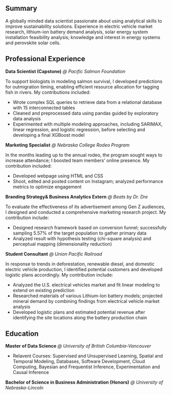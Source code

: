 ## Summary 
A globally minded data scientist passionate about using analytical skills to improve sustainability solutions. Experience in electric vehicle market research, lithium-ion battery demand analysis, solar energy system installation feasibility analysis; knowledge and interest in energy systems and perovskite solar cells.

## Professional Experience 
**Data Scientist (Capstone)** *@ Pacific Salmon Foundation*

To support biologists in modeling salmon survival, I developed predictions for outmigration timing, enabling efficient resource allocation for tagging fish in rivers. My contributions included:

- Wrote complex SQL queries to retrieve data from a relational database with 15 interconnected tables 
- Cleaned and preprocessed data using pandas guided by exploratory data analysis
- Experimented with multiple modeling approaches, including SARIMAX, linear regression, and logistic regression, before selecting and developing a final XGBoost model 


**Marketing Specialist** *@ Nebraska College Rodeo Program* 

In the months leading up to the annual rodeo, the program sought ways to increase attendance; I boosted team members’ online presence. My contribution included:  

- Developed webpage using HTML and CSS
- Shoot, edited and posted content on Instagram; analyzed performance metrics to optimize engagement


**Branding Strategy& Business Analytics Extern** *@ Beats by Dr. Dre* 

To evaluate the effectiveness of its advertisement among Gen Z audiences, I designed and conducted a comprehensive marketing research project. My contribution include: 

- Designed research framework based on conversion funnel; successfully sampling 5.57% of the target population to gather primary data  
- Analyzed result with hypothesis testing (chi-square analysis) and perceptual mapping (dimensionality reduction) 


**Student Consultant** *@ Union Pacific Railroad* 

In response to trends in deforestation, renewable diesel, and domestic electric vehicle production, I identified potential customers and developed logistic plans accordingly. My contribution include: 

- Analyzed the U.S. electrical vehicles market and fit linear modeling to extend on existing prediction 
- Researched materials of various Lithium-Ion battery models; projected mineral demand by combining findings from electrical vehicle market analysis
- Developed logistic plans and estimated potential revenue after identifying the site locations along the battery production chain 




## Education 
**Master of Data Science** *@ University of British Columbia-Vancouver*

- Relavent Courses: Supervised and Unsupervised Learning, Spatial and Temporal Modeling, Databases, Software Development, Cloud Computing, Bayesian and Frequentist Inference, Experimentation and Causal Inference

**Bachelor of Science in Business Administration (Honors)** *@ University of Nebraska-Lincoln* 